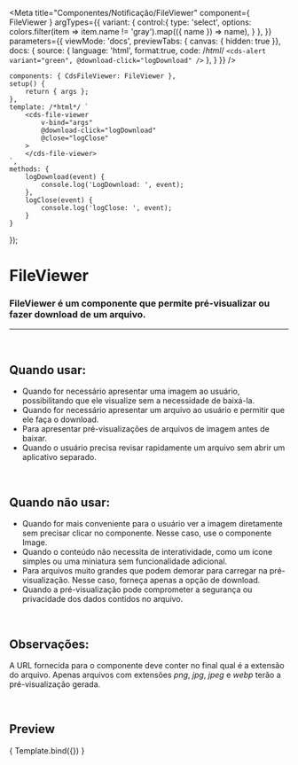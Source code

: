 
<Meta
	title="Componentes/Notificação/FileViewer"
	component={ FileViewer }
	argTypes={{
		variant: {
			control:{
				type: 'select',
				options: colors.filter(item => item.name != 'gray').map(({ name }) => name),
			}
		},
	}}
	parameters={{
		viewMode: 'docs',
		previewTabs: { canvas: { hidden: true }},
		docs: {
			source: {
				language: 'html',
				format:true,
				code: /*html*/
`<cds-alert
	variant="green",
	@download-click="logDownload"
/>`
			},
		}
	}}
/>

	components: { CdsFileViewer: FileViewer },
	setup() {
		return { args };
	},
	template: /*html*/ `
		<cds-file-viewer
			v-bind="args"
			@download-click="logDownload"
			@close="logClose"
		>
		</cds-file-viewer>
	`,
	methods: {
		logDownload(event) {
			console.log('LogDownload: ', event);
		},
		logClose(event) {
			console.log('logClose: ', event);
		}
	}
});

# FileViewer

###  FileViewer é um componente que permite pré-visualizar ou fazer download de um arquivo.
---
<br />

## Quando usar:
- Quando for necessário apresentar uma imagem ao usuário, possibilitando que ele visualize sem a necessidade de baixá-la.
- Quando for necessário apresentar um arquivo ao usuário e permitir que ele faça o download.
- Para apresentar pré-visualizações de arquivos de imagem antes de baixar.
- Quando o usuário precisa revisar rapidamente um arquivo sem abrir um aplicativo separado.

<br />

## Quando não usar:
- Quando for mais conveniente para o usuário ver a imagem diretamente sem precisar clicar no componente. Nesse caso, use o componente Image.
- Quando o conteúdo não necessita de interatividade, como um ícone simples ou uma miniatura sem funcionalidade adicional.
- Para arquivos muito grandes que podem demorar para carregar na pré-visualização. Nesse caso, forneça apenas a opção de download.
- Quando a pré-visualização pode comprometer a segurança ou privacidade dos dados contidos no arquivo.

<br />

## Observações:
A URL fornecida para o componente deve conter no final qual é a extensão do arquivo. Apenas arquivos com extensões _png_, _jpg_, _jpeg_ e _webp_ terão a pré-visualização gerada.

<br />

## Preview

<Canvas>
	<Story
		name="FileViewer"
		args={{
			label: 'Comprovante de residência',
			fileUrl: "https://images.pexels.com/photos/1254140/pexels-photo-1254140.jpeg",
			variant: 'green',
		}}
	>
		{ Template.bind({}) }
	</Story>
</Canvas>

<ArgsTable story="FileViewer" />